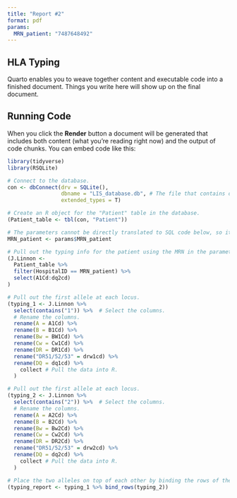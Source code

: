 ```yaml
---
title: "Report #2"
format: pdf
params:
  MRN_patient: "7487648492"
---
```


## HLA Typing

Quarto enables you to weave together content and executable code into a finished document. Things you write here will show up on the final document.

## Running Code

When you click the **Render** button a document will be generated that includes both content (what you're reading right now) and the output of code chunks. You can embed code like this:

```r
library(tidyverse)
library(RSQLite)

# Connect to the database.
con <- dbConnect(drv = SQLite(), 
                 dbname = "LIS_database.db", # The file that contains our database
                 extended_types = T) 

# Create an R object for the "Patient" table in the database.
(Patient_table <- tbl(con, "Patient")) 

# The parameters cannot be directly translated to SQL code below, so it is first put into an R element here, and that element is called in the code below.
MRN_patient <- params$MRN_patient

# Pull out the typing info for the patient using the MRN in the parameters.
(J.Linnon <- 
  Patient_table %>% 
  filter(HospitalID == MRN_patient) %>% 
  select(A1Cd:dq2cd)
)

# Pull out the first allele at each locus.
(typing_1 <- J.Linnon %>% 
  select(contains("1")) %>%  # Select the columns.
  # Rename the columns.
  rename(A = A1Cd) %>% 
  rename(B = B1Cd) %>% 
  rename(Bw = BW1Cd) %>% 
  rename(Cw = Cw1Cd) %>%
  rename(DR = DR1Cd) %>%
  rename("DR51/52/53" = drw1cd) %>% 
  rename(DQ = dq1cd) %>% 
    collect # Pull the data into R.
  )

# Pull out the first allele at each locus.
(typing_2 <- J.Linnon %>% 
  select(contains("2")) %>%  # Select the columns.
  # Rename the columns.
  rename(A = A2Cd) %>% 
  rename(B = B2Cd) %>% 
  rename(Bw = Bw2Cd) %>% 
  rename(Cw = Cw2Cd) %>%
  rename(DR = DR2Cd) %>%
  rename("DR51/52/53" = drw2cd) %>% 
  rename(DQ = dq2cd) %>% 
    collect # Pull the data into R.
  )

# Place the two alleles on top of each other by binding the rows of the two tables.
(typing_report <- typing_1 %>% bind_rows(typing_2))
```


